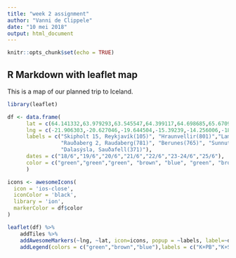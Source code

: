 ```yaml
---
title: "week 2 assignment"
author: "Vanni de Clippele"
date: "10 mei 2018"
output: html_document
---
```


```r
knitr::opts_chunk$set(echo = TRUE)
```

## R Markdown with leaflet map

This is a map of our planned trip to Iceland.

```r
library(leaflet)

df <- data.frame(
      lat = c(64.141332,63.979293,63.545547,64.399117,64.698685,65.670941,65.017199),
      lng = c(-21.906303,-20.627046,-19.644504,-15.39239,-14.256006,-18.094858,-21.648355),  
      labels = c("Skipholt 15, Reykjavík(105)", "Hraunvellir(801)","Lambafell, Eyvindarholar(861)",
                 "Rauðaberg 2, Raudaberg(781)", "Berunes(765)", "Sunnutröð 2, Akureyri(600)", 
                 "Dalasýsla, Sauðafell(371)"),
      dates = c("18/6","19/6","20/6","21/6","22/6","23-24/6","25/6"),
      color = c("green","green","green", "brown", "blue", "green", "brown")
      )

icons <- awesomeIcons(
  icon = 'ios-close',
  iconColor = 'black',
  library = 'ion',
  markerColor = df$color
)

leaflet(df) %>% 
    addTiles %>%            
    addAwesomeMarkers(~lng, ~lat, icon=icons, popup = ~labels, label=~dates) %>%
    addLegend(colors = c("green","brown","blue"),labels = c("K+PB","K+SB","PB"))
```
